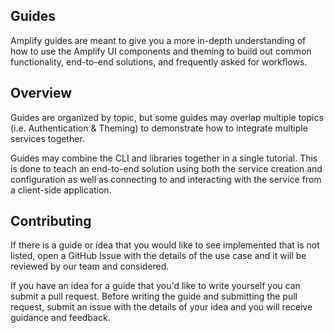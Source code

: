 ## Guides

Amplify guides are meant to give you a more in-depth understanding of how to use the Amplify UI components and theming to build out common functionality, end-to-end solutions, and frequently asked for workflows.

## Overview

Guides are organized by topic, but some guides may overlap multiple topics (i.e. Authentication & Theming) to demonstrate how to integrate multiple services together.

Guides may combine the CLI and libraries together in a single tutorial. This is done to teach an end-to-end solution using both the service creation and configuration as well as connecting to and interacting with the service from a client-side application.

## Contributing

If there is a guide or idea that you would like to see implemented that is not listed, open a GitHub Issue with the details of the use case and it will be reviewed by our team and considered.

If you have an idea for a guide that you'd like to write yourself you can submit a pull request. Before writing the guide and submitting the pull request, submit an issue with the details of your idea and you will receive guidance and feedback.
